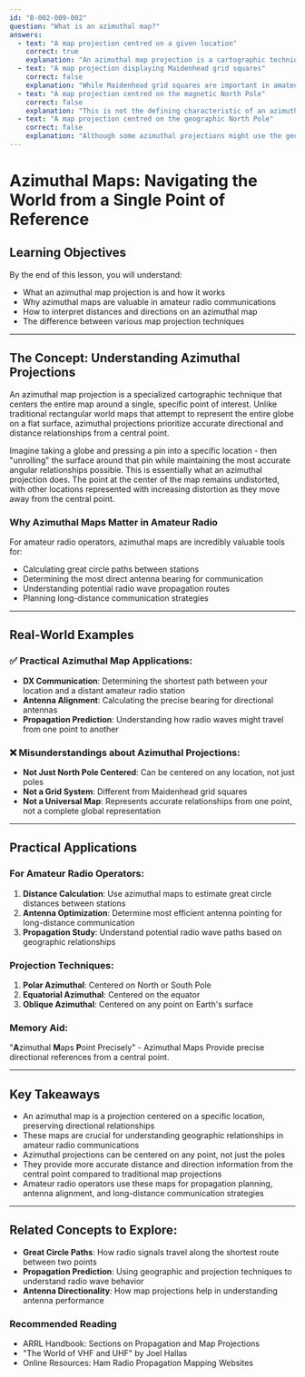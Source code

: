 ```yaml
---
id: "B-002-009-002"
question: "What is an azimuthal map?"
answers:
  - text: "A map projection centred on a given location"
    correct: true
    explanation: "An azimuthal map projection is a cartographic technique that centers the map on a specific point of interest, preserving accurate directional relationships from that central point. This projection is particularly useful in amateur radio for determining great circle paths, antenna bearings, and understanding signal propagation from a specific geographic location."
  - text: "A map projection displaying Maidenhead grid squares"
    correct: false
    explanation: "While Maidenhead grid squares are important in amateur radio for locating stations, they are a grid system overlaid on maps, not a specific map projection type. An azimuthal map is fundamentally about the projection's center point and directional accuracy, not about grid square representation."
  - text: "A map projection centred on the magnetic North Pole"
    correct: false
    explanation: "This is not the defining characteristic of an azimuthal projection. While some azimuthal maps might use the magnetic North Pole as a center point, the key feature is that the projection can be centered on any chosen location, not specifically the magnetic North Pole."
  - text: "A map projection centred on the geographic North Pole"
    correct: false
    explanation: "Although some azimuthal projections might use the geographic North Pole as a center point, this is not the defining characteristic. An azimuthal map can be centered on any specific location on Earth, not just the geographic North Pole."
---
```


# Azimuthal Maps: Navigating the World from a Single Point of Reference

## Learning Objectives
By the end of this lesson, you will understand:
- What an azimuthal map projection is and how it works
- Why azimuthal maps are valuable in amateur radio communications
- How to interpret distances and directions on an azimuthal map
- The difference between various map projection techniques

---

## The Concept: Understanding Azimuthal Projections

An azimuthal map projection is a specialized cartographic technique that centers the entire map around a single, specific point of interest. Unlike traditional rectangular world maps that attempt to represent the entire globe on a flat surface, azimuthal projections prioritize accurate directional and distance relationships from a central point.

Imagine taking a globe and pressing a pin into a specific location - then "unrolling" the surface around that pin while maintaining the most accurate angular relationships possible. This is essentially what an azimuthal projection does. The point at the center of the map remains undistorted, with other locations represented with increasing distortion as they move away from the central point.

### Why Azimuthal Maps Matter in Amateur Radio

For amateur radio operators, azimuthal maps are incredibly valuable tools for:
- Calculating great circle paths between stations
- Determining the most direct antenna bearing for communication
- Understanding potential radio wave propagation routes
- Planning long-distance communication strategies

---

## Real-World Examples

### ✅ Practical Azimuthal Map Applications:
- **DX Communication**: Determining the shortest path between your location and a distant amateur radio station
- **Antenna Alignment**: Calculating the precise bearing for directional antennas
- **Propagation Prediction**: Understanding how radio waves might travel from one point to another

### ❌ Misunderstandings about Azimuthal Projections:
- **Not Just North Pole Centered**: Can be centered on any location, not just poles
- **Not a Grid System**: Different from Maidenhead grid squares
- **Not a Universal Map**: Represents accurate relationships from one point, not a complete global representation

---

## Practical Applications

### For Amateur Radio Operators:
1. **Distance Calculation**: Use azimuthal maps to estimate great circle distances between stations
2. **Antenna Optimization**: Determine most efficient antenna pointing for long-distance communication
3. **Propagation Study**: Understand potential radio wave paths based on geographic relationships

### Projection Techniques:
1. **Polar Azimuthal**: Centered on North or South Pole
2. **Equatorial Azimuthal**: Centered on the equator
3. **Oblique Azimuthal**: Centered on any point on Earth's surface

### Memory Aid:
"**A**zimuthal **M**aps **P**oint Precisely" - Azimuthal Maps Provide precise directional references from a central point.

---

## Key Takeaways

- An azimuthal map is a projection centered on a specific location, preserving directional relationships
- These maps are crucial for understanding geographic relationships in amateur radio communications
- Azimuthal projections can be centered on any point, not just the poles
- They provide more accurate distance and direction information from the central point compared to traditional map projections
- Amateur radio operators use these maps for propagation planning, antenna alignment, and long-distance communication strategies

---

## Related Concepts to Explore:
- **Great Circle Paths**: How radio signals travel along the shortest route between two points
- **Propagation Prediction**: Using geographic and projection techniques to understand radio wave behavior
- **Antenna Directionality**: How map projections help in understanding antenna performance

### Recommended Reading
- ARRL Handbook: Sections on Propagation and Map Projections
- "The World of VHF and UHF" by Joel Hallas
- Online Resources: Ham Radio Propagation Mapping Websites